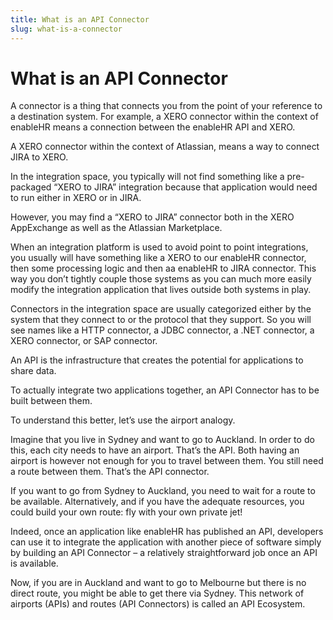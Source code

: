 ```yaml
---
title: What is an API Connector
slug: what-is-a-connector
---
```


# What is an API Connector

A connector is a thing that connects you from the point of your reference to a destination system. For example, a XERO connector within the context of enableHR means a connection between the enableHR API and XERO.

A XERO connector within the context of Atlassian, means a way to connect JIRA to XERO.

In the integration space, you typically will not find something like a pre-packaged “XERO to JIRA” integration because that application would need to run either in XERO or in JIRA.

However, you may find a “XERO to JIRA” connector both in the XERO AppExchange as well as the Atlassian Marketplace.

When an integration platform is used to avoid point to point integrations, you usually will have something like a XERO to our enableHR connector, then some processing logic and then aa enableHR to JIRA connector. This way you don’t tightly couple those systems as you can much more easily modify the integration application that lives outside both systems in play.

Connectors in the integration space are usually categorized either by the system that they connect to or the protocol that they support. So you will see names like a HTTP connector, a JDBC connector, a .NET connector, a XERO connector, or SAP connector.

An API is the infrastructure that creates the potential for applications to share data.

To actually integrate two applications together, an API Connector has to be built between them.

To understand this better, let’s use the airport analogy.

Imagine that you live in Sydney and want to go to Auckland. In order to do this, each city needs to have an airport. That’s the API. Both having an airport is however not enough for you to travel between them. You still need a route between them. That’s the API connector.

If you want to go from Sydney to Auckland, you need to wait for a route to be available. Alternatively, and if you have the adequate resources, you could build your own route: fly with your own private jet!

Indeed, once an application like enableHR has published an API, developers can use it to integrate the application with another piece of software simply by building an API Connector – a relatively straightforward job once an API is available.

Now, if you are in Auckland and want to go to Melbourne but there is no direct route, you might be able to get there via Sydney. This network of airports (APIs) and routes (API Connectors) is called an API Ecosystem.
